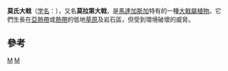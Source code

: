{{Speciesbox 
| genus = Euphorbia
| species = moratii
| authority = [[Werner_Rauh|Rauh]]
| status = VU
| status_system = iucn3.1
| status_ref = <ref name=IUCN>{{IUCN2009|assessors=Haevermans, T.|year=2004|id=44400|title=Euphorbia moratii|downloaded=2009-08-01}}</ref>
}}
'''莫氏大戟'''（[[学名|学名]]：''{{lang|la|Euphorbia moratii}}''），又名'''莫拉第大戟'''，是[[馬達加斯加|馬達加斯加]]特有的一種[[大戟屬|大戟屬]][[植物|植物]]。它們生長在[[亞熱帶|亞熱帶]]或[[熱帶|熱帶]]的低地[[草原|草原]]及岩石區，但受到環境破壞的威脅。

==參考==
{{reflist}}
{{Taxonbar|from=Q1936693}}

[[Category:馬達加斯加植物|M]]
[[Category:大戟屬|M]]